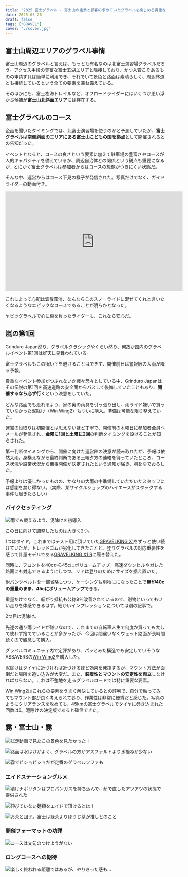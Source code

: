 ```yaml
---
title: "2025 富士グラベル - 富士山の絶景と顧客の求めていたグラベルを楽しめる貴重な関東グラベルイベント"
date: 2025-05-26
draft: false
tags: ["GRAVEL"]
cover: "./cover.jpg"
---
```


## 富士山周辺エリアのグラベル事情

富士山周辺のグラベルと言えば、もっとも有名なのは北富士演習場グラベルだろう。アクセス手段の豊富な富士五湖エリアと隣接しており、かつ入管こそあるものの申請すれば簡単に利用でき、それでいて景色と路面は素晴らしく、周辺林道とも接続しているという全ての要素を兼ね備えている。

そのほかにも、富士樹海トレイルなど、オフロードライダーにはいくつか思い浮かぶ候補が**富士山北斜面エリア**には存在する。

## 富士グラベルのコース

企画を聞いたタイミングでは、北富士演習場を使うのかと予測していたが、**富士グラベルは南側斜面のエリアにある富士山こどもの国を拠点**として開催されるとの告知だった。

イベントとなると、コースの良さという要素に加えて駐車場の豊富さやコースが人的キャパシティを備えているか、周辺自治体との関係という観点も重要になるが…とにかく富士グラベルは参加者からはコースの想像がつきにくい状態だ。

そんな中、運営からはコース下見の様子が発信された。写真だけでなく、ガイドライダーの動画付き。

<LinkCard url="https://fujigravel.com/blogs/news/3-20-recon" />

<iframe width="560" height="315" src="https://www.youtube.com/embed/qWTUWGXH3Ik?si=z8JhLJuz_aL2f58i" title="YouTube video player" frameborder="0" allow="accelerometer; autoplay; clipboard-write; encrypted-media; gyroscope; picture-in-picture; web-share" referrerpolicy="strict-origin-when-cross-origin" allowfullscreen></iframe>

これによって心配は雲散霧消、なんならこのスノーライドに混ぜてくれと言いたくなるようなエピックなコースであることが明らかとなった。

[ヤビツグラベル](/post/2025/02/tanzawa-opengate-2025/)で心に傷を負ったライダーも、これなら安心だ。

## 嵐の第1回

Grinduro Japan然り、グラベルクラシックやくらい然り、何故か国内のグラベルイベント第1回は好天に見舞われている。

富士グラベルもこの呪い？を避けることはできず、開催前日は警報級の大雨が降る予報。

貴重なイベント参加がつぶれないか戦々恐々としている中、Grinduro Japanはその伝説の第1回を高速道路の安全面からパスして後悔していたこともあり、**開催するなら必ず行く**という決意をしていた。

どんな路面でも走れるよう、家の奥の雨具を引っ張り出し、雨ライド嫌いで買っていなかった泥除け（[Win Wing2](https://amzn.to/4kwCBCT)）もついに購入。準備は可能な限り整えていた。

運営の段取りは初開催とは思えないほど丁寧で、開催前の木曜日に参加者全員へメールが発信され、**金曜に1回と土曜に2回**の判断タイミングを設けることが知らされた。

第一判断タイミングから、開催に向けた運営陣の決意が読み取れたが、予報は依然大雨。身構えながら最終判断である土曜夕方の連絡を待っていたところ、コース状況や設営状況から無事開催が決定されたという通知が届き、胸をなでおろした。

予報よりは優しかったものの、かなりの大雨の中準備していただいたスタッフには感謝を禁じ得ない。（実際、某サイクルショップのハイエースがスタックする事件も起きたらしい）

### バイクセッティング

![雨でも戦えるよう、泥除けを初導入](./bike.jpg)

この日に向けて調整したものは大きく2つ。

1つはタイヤ。これまではテスト用に頂いていた[GRAVELKING X1](https://amzn.to/4kdFetM)をずっと使い続けていたが、トレッドゴムが劣化してきたことと、登りグラベルの対応重要性を感じて計量モデルである[GRAVELKING X1 R](https://amzn.to/3Fad5od)に履き替えた。

同時に、フロントを40cから45cにボリュームアップ。高速ダウンヒルやガレた路面にも対応できるようにしつつ、リアは登りのためにサイズを据え置いた。

<Amzn asin="B0CWKRQV2J" />

耐パンクベルトを一部省略しつつ、ケーシングも別物にになったことで**無印40cの重量のまま、45cにボリュームアップ**できる。

重量だけでなく、転がり抵抗も公称9％改善されているので、別物といってもいい走りを体感できるはず。細かいインプレッションについては別の記事で。

2つ目は泥除け。

先述の通り雨ライドが嫌いなので、これまでの自転車人生で何度か買っても大して使わず捨てていることが多かったが、今回は間違いなくウェット路面が長時間続くので観念して購入。

グラベルコミュニティ内で定評があり、パッとみた構造でも安定していそうなASSAVERSの[Win Wing2](https://amzn.to/4kwCBCT)を購入した。

<Amzn asin="B0CNY85W19" />

泥除けはタイヤに近づければ近づけるほど効果を発揮するが、マウント方法が面倒だと場所を追い込みが大変だ。また、**装着性とマウントの安定性を両立**しなければならない。これは不整地を走るグラベルロードでは特に重要な要素。

[Win Wing2](https://amzn.to/4kwCBCT)はこれらの要素をうまく解決しているとの評判で、自分で触ってみてもマウント部が良く考えられており、作業性は非常に優秀だと感じた。写真のようにクリアランスを攻めても、45kmの富士グラベルでタイヤに巻き込まれた回数は0。泥除けの決定版であると確信できた。

## 霧・富士山・霧

![試走動画で見たこの景色を見たかった！](./cover.jpg)

![路面は水はけがよく、グラベルの方がアスファルトより水撥ねが少ない](./nice_gravel.jpg)

![霧でビショビショだが定番のグラベルソファも](./sofa.jpg)

### エイドステーショングルメ

![漬けナポリタンはプロパンガスを持ち込んで、茹で直したアツアツの状態で提供された](./tsukenapo.jpg)

![伸びていない麺類をエイドで頂けるとは！](./tsukenapo_plate.jpg)

![お茶と団子。富士は緑茶よりほうじ茶が推しとのこと](./dango.jpg)

### 開催フォーマットの功罪

![コースは文句のつけようがない](./waterover.jpg)

### ロングコースへの期待

![楽しく終われる距離ではあるが、やりきった感も…](./finish.jpg)
